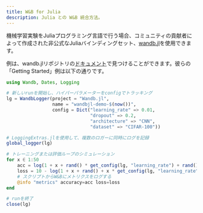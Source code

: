 ```yaml
---
title: W&B for Julia
description: Julia との W&B 統合方法。
---
```


機械学習実験をJuliaプログラミング言語で行う場合、コミュニティの貢献者によって作成された非公式なJuliaバインディングセット、[wandb.jl](https://github.com/avik-pal/Wandb.jl)を使用できます。

例は、wandb.jlリポジトリの[ドキュメント](https://github.com/avik-pal/Wandb.jl/tree/main/docs/src/examples)で見つけることができます。彼らの「Getting Started」例は以下の通りです。

```julia
using Wandb, Dates, Logging

# 新しいrunを開始し、ハイパーパラメーターをconfigでトラッキング
lg = WandbLogger(project = "Wandb.jl",
                 name = "wandbjl-demo-$(now())",
                 config = Dict("learning_rate" => 0.01,
                               "dropout" => 0.2,
                               "architecture" => "CNN",
                               "dataset" => "CIFAR-100"))

# LoggingExtras.jlを使用して、複数のロガーに同時にログを記録
global_logger(lg)

# トレーニングまたは評価ループのシミュレーション
for x ∈ 1:50
    acc = log(1 + x + rand() * get_config(lg, "learning_rate") + rand() + get_config(lg, "dropout"))
    loss = 10 - log(1 + x + rand() + x * get_config(lg, "learning_rate") + rand() + get_config(lg, "dropout"))
    # スクリプトからW&Bにメトリクスをログする
    @info "metrics" accuracy=acc loss=loss
end

# runを終了
close(lg)
```